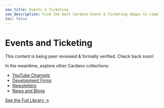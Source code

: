 ```yaml
---
seo_title: Events & Ticketing
seo_description: Find the best Cardano Event & Ticketing dApps to simplify ticket management. Perfect for concerts, sports events, festivals, theater, and many more. 
toc: false
---
```


# Events and Ticketing

This content is being peer reviewed & formally verified. Check back soon!

In the meantime, explore other Cardano collections:

- [YouTube Channels](/community/youtube)
- [Development Firms](/development/dev_teams)
- [Newsletters](/community/newsletters)
- [News and Blogs](/community/news_and_blogs)

[See the Full Library →](/all_pages)
